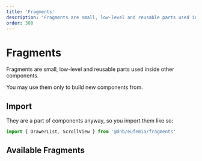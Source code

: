 ```yaml
---
title: 'Fragments'
description: 'Fragments are small, low-level and reusable parts used inside other components.'
order: 300
---
```



# Fragments

Fragments are small, low-level and reusable parts used inside other components.

You may use them only to build new components from.

## Import

They are a part of components anyway, so you import them like so:

```jsx
import { DrawerList, ScrollView } from '@dnb/eufemia/fragments'
```

## Available Fragments

<ListSummaryFromPages slug="uilib/components/fragments/" />
